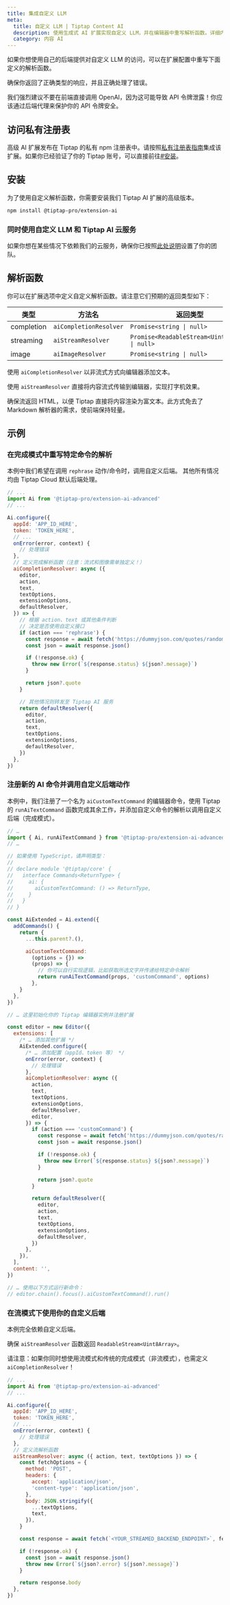 ```yaml
---
title: 集成自定义 LLM
meta:
  title: 自定义 LLM | Tiptap Content AI
  description: 使用生成式 AI 扩展实现自定义 LLM，并在编辑器中重写解析函数。详细内容请查阅文档！
  category: 内容 AI
---
```



如果你想使用自己的后端提供对自定义 LLM 的访问，可以在扩展配置中重写下面定义的解析函数。

确保你返回了正确类型的响应，并且正确处理了错误。

<Callout title="注意！" variant="hint">
  我们强烈建议不要在前端直接调用 OpenAI，因为这可能导致 API
  令牌泄露！你应该通过后端代理来保护你的 API 令牌安全。
</Callout>

## 访问私有注册表

高级 AI 扩展发布在 Tiptap 的私有 npm 注册表中。请按照[私有注册表指南](/guides/pro-extensions)集成该扩展。如果你已经验证了你的 Tiptap 账号，可以直接前往[#安装](#安装)。

## 安装

为了使用自定义解析函数，你需要安装我们 Tiptap AI 扩展的高级版本。

```bash
npm install @tiptap-pro/extension-ai
```

### 同时使用自定义 LLM 和 Tiptap AI 云服务

如果你想在某些情况下依赖我们的云服务，确保你已按照[此处说明](/content-ai/capabilities/generation/install#start-your-content-ai-app)设置了你的团队。

## 解析函数

你可以在扩展选项中定义自定义解析函数。请注意它们预期的返回类型如下：

| 类型         | 方法名                   | 返回类型                                      |
| ---------- | ---------------------- | --------------------------------------------- |
| completion | `aiCompletionResolver` | `Promise<string \| null>`                     |
| streaming  | `aiStreamResolver`     | `Promise<ReadableStream<Uint8Array> \| null>` |
| image      | `aiImageResolver`      | `Promise<string \| null>`                     |

使用 `aiCompletionResolver` 以非流式方式向编辑器添加文本。

使用 `aiStreamResolver` 直接将内容流式传输到编辑器，实现打字机效果。

确保流返回 HTML，以便 Tiptap 直接将内容渲染为富文本。此方式免去了 Markdown 解析器的需求，使前端保持轻量。

## 示例

### 在完成模式中重写特定命令的解析

本例中我们希望在调用 `rephrase` 动作/命令时，调用自定义后端。
其他所有情况均由 Tiptap Cloud 默认后端处理。

```js
// ...
import Ai from '@tiptap-pro/extension-ai-advanced'
// ...

Ai.configure({
  appId: 'APP_ID_HERE',
  token: 'TOKEN_HERE',
  // ...
  onError(error, context) {
    // 处理错误
  },
  // 定义完成解析函数（注意：流式和图像需单独定义！）
  aiCompletionResolver: async ({
    editor,
    action,
    text,
    textOptions,
    extensionOptions,
    defaultResolver,
  }) => {
    // 根据 action、text 或其他条件判断
    // 决定是否使用自定义接口
    if (action === 'rephrase') {
      const response = await fetch('https://dummyjson.com/quotes/random')
      const json = await response.json()

      if (!response.ok) {
        throw new Error(`${response.status} ${json?.message}`)
      }

      return json?.quote
    }

    // 其他情况则转发至 Tiptap AI 服务
    return defaultResolver({
      editor,
      action,
      text,
      textOptions,
      extensionOptions,
      defaultResolver,
    })
  },
})
```

### 注册新的 AI 命令并调用自定义后端动作

本例中，我们注册了一个名为 `aiCustomTextCommand` 的编辑器命令，使用 Tiptap 的 `runAiTextCommand` 函数完成其余工作，并添加自定义命令的解析以调用自定义后端（完成模式）。

```js
// …
import { Ai, runAiTextCommand } from '@tiptap-pro/extension-ai-advanced'
// …

// 如果使用 TypeScript，请声明类型：
//
// declare module '@tiptap/core' {
//   interface Commands<ReturnType> {
//     ai: {
//       aiCustomTextCommand: () => ReturnType,
//     }
//   }
// }

const AiExtended = Ai.extend({
  addCommands() {
    return {
      ...this.parent?.(),

      aiCustomTextCommand:
        (options = {}) =>
        (props) => {
          // 你可以自行实现逻辑，比如获取所选文字并传递给特定命令解析
          return runAiTextCommand(props, 'customCommand', options)
        },
    }
  },
})

// … 这里初始化你的 Tiptap 编辑器实例并注册扩展

const editor = new Editor({
  extensions: [
    /* … 添加其他扩展 */
    AiExtended.configure({
      /* … 添加配置（appId、token 等） */
      onError(error, context) {
        // 处理错误
      },
      aiCompletionResolver: async ({
        action,
        text,
        textOptions,
        extensionOptions,
        defaultResolver,
        editor,
      }) => {
        if (action === 'customCommand') {
          const response = await fetch('https://dummyjson.com/quotes/random')
          const json = await response.json()

          if (!response.ok) {
            throw new Error(`${response.status} ${json?.message}`)
          }

          return json?.quote
        }

        return defaultResolver({
          editor,
          action,
          text,
          textOptions,
          extensionOptions,
          defaultResolver,
        })
      },
    }),
  ],
  content: '',
})

// … 使用以下方式运行新命令：
// editor.chain().focus().aiCustomTextCommand().run()
```

### 在流模式下使用你的自定义后端

本例完全依赖自定义后端。

确保 `aiStreamResolver` 函数返回 `ReadableStream<Uint8Array>`。

请注意：如果你同时想使用流模式和传统的完成模式（非流模式），也需定义 `aiCompletionResolver`！

```js
// ...
import Ai from '@tiptap-pro/extension-ai-advanced'
// ...

Ai.configure({
  appId: 'APP_ID_HERE',
  token: 'TOKEN_HERE',
  // ...
  onError(error, context) {
    // 处理错误
  },
  // 定义流解析函数
  aiStreamResolver: async ({ action, text, textOptions }) => {
    const fetchOptions = {
      method: 'POST',
      headers: {
        accept: 'application/json',
        'content-type': 'application/json',
      },
      body: JSON.stringify({
        ...textOptions,
        text,
      }),
    }

    const response = await fetch(`<YOUR_STREAMED_BACKEND_ENDPOINT>`, fetchOptions)

    if (!response.ok) {
      const json = await response.json()
      throw new Error(`${json?.error} ${json?.message}`)
    }

    return response.body
  },
})
```